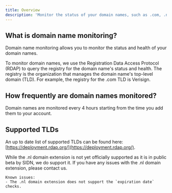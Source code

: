 ```yaml
---
title: Overview
description: 'Monitor the status of your domain names, such as .com, .net, and .org.'
---
```


## What is domain name monitoring?

Domain name monitoring allows you to monitor the status and health of your domain names.

To monitor domain names, we use the Registration Data Access Protocol (RDAP) to query the registry for the domain name's status and health. The registry is the organization that manages the domain name's top-level domain (TLD). For example, the registry for the .com TLD is Verisign.

## How frequently are domain names monitored?

Domain names are monitored every 4 hours starting from the time you add them to your account.

## Supported TLDs

An up to date list of supported TLDs can be found here: [https://deployment.rdap.org/](https://deployment.rdap.org/).


<Callout type="info">
    While the .nl domain extension is not yet officially supported as it is in public beta by SIDN, we do support it. If you have any issues with the .nl domain extension, please contact us.

    Known issues:
    - The .nl domain extension does not support the `expiration date` checks.
</Callout>
